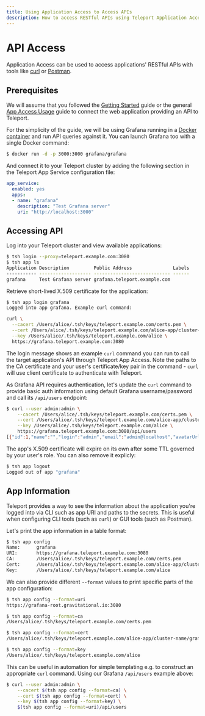 ```yaml
---
title: Using Application Access to Access APIs
description: How to access RESTful APIs using Teleport Application Access
---
```


# API Access

Application Access can be used to access applications' RESTful APIs with
tools like [curl](https://man7.org/linux/man-pages/man1/curl.1.html) or
[Postman](https://www.postman.com/).

## Prerequisites

We will assume that you followed the [Getting Started](../getting-started.mdx)
guide or the general [App Access Usage](./usage.mdx) guide to connect the web
application providing an API to Teleport.

For the simplicity of the guide, we will be using Grafana running in a
[Docker container](https://grafana.com/docs/grafana/latest/installation/docker/)
and run API queries against it. You can launch Grafana too with a single Docker
command:

```sh
$ docker run -d -p 3000:3000 grafana/grafana
```

And connect it to your Teleport cluster by adding the following section in
the Teleport App Service configuration file:

```yaml
app_service:
  enabled: yes
  apps:
  - name: "grafana"
    description: "Test Grafana server"
    uri: "http://localhost:3000"
```

## Accessing API

Log into your Teleport cluster and view available applications:

```sh
$ tsh login --proxy=teleport.example.com:3080
$ tsh app ls
Application Description         Public Address               Labels
----------- ------------------- ---------------------------- ------
grafana     Test Grafana server grafana.teleport.example.com
```

Retrieve short-lived X.509 certificate for the application:

```sh
$ tsh app login grafana
Logged into app grafana. Example curl command:

curl \
  --cacert /Users/alice/.tsh/keys/teleport.example.com/certs.pem \
  --cert /Users/alice/.tsh/keys/teleport.example.com/alice-app/cluster-name/grafana-x509.pem \
  --key /Users/alice/.tsh/keys/teleport.example.com/alice \
  https://grafana.teleport.example.com:3080
```

The login message shows an example `curl` command you can run to call the
target application's API through Teleport App Access. Note the paths to the
CA certificate and your user's certificate/key pair in the command - `curl`
will use client certificate to authenticate with Teleport.

As Grafana API requires authentication, let's update the `curl` command to
provide basic auth information using default Grafana username/password and
call its `/api/users` endpoint:

```sh
$ curl --user admin:admin \
    --cacert /Users/alice/.tsh/keys/teleport.example.com/certs.pem \
    --cert /Users/alice/.tsh/keys/teleport.example.com/alice-app/cluster-name/grafana-x509.pem \
    --key /Users/alice/.tsh/keys/teleport.example.com/alice \
    https://grafana.teleport.example.com:3080/api/users
[{"id":1,"name":"","login":"admin","email":"admin@localhost","avatarUrl":"/avatar/46d229b033af06a191ff2267bca9ae56","isAdmin":true,"isDisabled":false,"lastSeenAt":"2021-03-18T17:25:59Z","lastSeenAtAge":"\u003c 1m","authLabels":[]}]
```

The app's X.509 certificate will expire on its own after some TTL governed by
your user's role. You can also remove it explicly:

```sh
$ tsh app logout
Logged out of app "grafana"
```

## App Information

Teleport provides a way to see the information about the application you're
logged into via CLI such as app URI and paths to the secrets. This is useful
when configuring CLI tools (such as `curl`) or GUI tools (such as Postman).

Let's print the app information in a table format:

```sh
$ tsh app config
Name:      grafana
URI:       https://grafana.teleport.example.com:3080
CA:        /Users/alice/.tsh/keys/teleport.example.com/certs.pem
Cert:      /Users/alice/.tsh/keys/teleport.example.com/alice-app/cluster-name/grafana-x509.pem
Key:       /Users/alice/.tsh/keys/teleport.example.com/alice
```

We can also provide different `--format` values to print specific parts
of the app configuration:

```sh
$ tsh app config --format=uri
https://grafana-root.gravitational.io:3080

$ tsh app config --format=ca
/Users/alice/.tsh/keys/teleport.example.com/certs.pem

$ tsh app config --format=cert
/Users/alice/.tsh/keys/teleport.example.com/alice-app/cluster-name/grafana-x509.pem

$ tsh app config --format=key
/Users/alice/.tsh/keys/teleport.example.com/alice
```

This can be useful in automation for simple templating e.g. to construct an
appropriate `curl` command. Using our Grafana `/api/users` example above:

```sh
$ curl --user admin:admin \
    --cacert $(tsh app config --format=ca) \
    --cert $(tsh app config --format=cert) \
    --key $(tsh app config --format=key) \
    $(tsh app config --format=uri)/api/users
```
